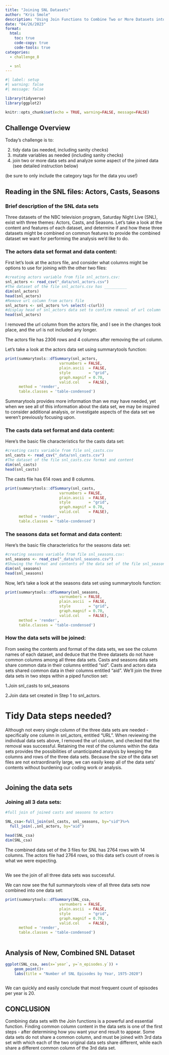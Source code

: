 ```yaml
---
title: "Joining SNL Datasets"
author: "Kris Smole"
description: "Using Join Functions to Combine Two or More Datasets into One Dataset"
date: "04/26/2023"
format:
  html:
    toc: true
    code-copy: true
    code-tools: true
categories:
  - challenge_8

  - snl
---
```


```r
#| label: setup
#| warning: false
#| message: false

library(tidyverse)
library(ggplot2)

knitr::opts_chunk$set(echo = TRUE, warning=FALSE, message=FALSE)
```

## Challenge Overview {#challenge-overview}

Today's challenge is to:


2)  tidy data (as needed, including sanity checks)
3)  mutate variables as needed (including sanity checks)
4)  join two or more data sets and analyze some aspect of the joined data (see detailed instruction below)

(be sure to only include the category tags for the data you use!)

## Reading in the SNL files: Actors, Casts, Seasons

### Brief description of the SNL data sets

Three datasets of the NBC television program, Saturday Night Live (SNL), exist with three themes: Actors, Casts, and Seasons. Let's take a look at the content and features of each dataset, and determine if and how these three datasets might be combined on common features to provide the combined dataset we want for performing the analysis we'd like to do.

### The actors data set format and data content:
First let's look at the actors file, and consider what columns might be options to use for joining with the other two files: 
```r
#creating actors variable from file snl_actors.csv:
snl_actors <- read_csv("_data/snl_actors.csv")
#The dataset of the file snl_actors.csv has __________
dim(snl_actors)
head(snl_actors)
#Remove url column from actors file
snl_actors <- snl_actors %>% select(-c(url))
#display head of snl_actors data set to confirm removal of url column
head(snl_actors)
```
I removed the url column from the actors file, and I see in the changes took place, and the url is not included any longer.

The actors file has 2306 rows and 4 columns after removing the url column.

Let's take a look at the actors data set using summarytools function:
```r
print(summarytools::dfSummary(snl_actors,
                        varnumbers = FALSE,
                        plain.ascii  = FALSE, 
                        style        = "grid", 
                        graph.magnif = 0.70, 
                        valid.col    = FALSE),
      method = 'render',
      table.classes = 'table-condensed')
```
Summarytools provides more information than we may have needed, yet when we see all of this information about the data set, we may be inspired to consider additional analysis, or investigate aspects of the data set we weren't previously focusing upon.

### The casts data set format and data content:

Here's the basic file characteristics for the casts data set:
```r
#creating casts variable from file snl_casts.csv
snl_casts <- read_csv("_data/snl_casts.csv")
#The dataset of the file snl_casts.csv format and content
dim(snl_casts)
head(snl_casts)

```
The casts file has 614 rows and 8 columns.

```r
print(summarytools::dfSummary(snl_casts,
                        varnumbers = FALSE,
                        plain.ascii  = FALSE, 
                        style        = "grid", 
                        graph.magnif = 0.70, 
                        valid.col    = FALSE),
      method = 'render',
      table.classes = 'table-condensed')

```



### The seasons data set format and data content:

Here's the basic file characteristics for the seasons data set:
```r
#creating seasons variable from file snl_seasons.csv:
snl_seasons <- read_csv("_data/snl_seasons.csv")
#Showing the format and contents of the data set of the file snl_seasons.csv 
dim(snl_seasons)
head(snl_seasons)

```
Now, let's take a look at the seasons data set using summarytools function:

```r
print(summarytools::dfSummary(snl_seasons,
                        varnumbers = FALSE,
                        plain.ascii  = FALSE, 
                        style        = "grid", 
                        graph.magnif = 0.70, 
                        valid.col    = FALSE),
      method = 'render',
      table.classes = 'table-condensed')
```




### How the data sets will be joined:   
From seeing the contents and format of the data sets, we see the column names of each dataset, and deduce that the three datasets do not have common columns among all three data sets. Casts and seasons data sets share common data in their columns entitled "sid". Casts and actors data sets shared common data in their columns entitled "aid". We'll join the three data sets in two steps within a piped function set:

1.Join snl_casts to snl_seasons

2.Join data set created in Step 1 to snl_actors.

# Tidy Data steps needed?

Although not every single column of the three data sets are needed - specifically one column in snl_actors, entitled "URL". When reviewing the individual data sets above, I removed the url column, and checked that the removal was successful. Retaining the rest of the columns within the data sets provides the possibilities of unanticipated analysis by keeping the columns and rows of the three data sets. Because the size of the data set files are not extraordinarily large, we can easily keep all of the data sets' contents without burdening our coding work or analysis.
```r



```
## Joining the data sets


### Joining all 3 data sets:



```r

#full join of joined casts and seasons to actors

SNL_csa<-full_join(snl_casts, snl_seasons, by="sid")%>%
  full_join(.,snl_actors, by="aid")

head(SNL_csa)
dim(SNL_csa)
```
The combined data set of the 3 files for SNL has 2764 rows with 14 columns. The actors file had 2764 rows, so this data set's count of rows is what we were expecting.

## 
We see the join of all three data sets was successful.  

We can now see the full summarytools view of all three data sets now combined into one data set:

```r
print(summarytools::dfSummary(SNL_csa,
                        varnumbers = FALSE,
                        plain.ascii  = FALSE, 
                        style        = "grid", 
                        graph.magnif = 0.70, 
                        valid.col    = FALSE),
      method = 'render',
      table.classes = 'table-condensed')
```


```r



```

## Analysis of New, Combined SNL Dataset



```r



ggplot(SNL_csa, aes(x=`year`, y=`n_episodes.y`)) +
    geom_point()+
    labs(title = "Number of SNL Episodes by Year, 1975-2020")



```
We can quickly and easily conclude that most frequent count of episodes per year is 20.


## CONCLUSION

Combining data sets with the Join functions is a powerful and essential function. Finding common column content in the data sets is one of the first steps - after determining how you want your end result to appear. Some data sets do not share a common column, and must be joined with 3rd data set with which each of the two original data sets share different, while each share a different common column of the 3rd data set.

